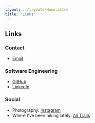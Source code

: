 ```yaml
---
layout: ../layouts/Home.astro
title: 'Links'
---
```


## Links

### Contact
- <a href="mailto:igor.nadj@gmail.com">Email</a>

### Software Engineering
- <a href="https://github.com/IgorNadj">GitHub</a>
- <a href="https://www.linkedin.com/in/igor-nadj-93348111b/">LinkedIn</a>

### Social

- Photography: <a href="https://instagram.com/igornadj_photo">Instagram</a>
- Where I've been hiking lately: <a href="https://www.alltrails.com/en-gb/members/igor-nadj-1">All Trails</a>